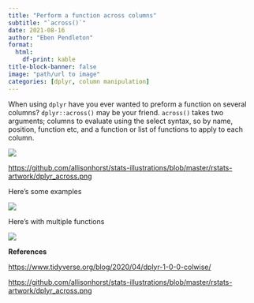 ```yaml
---
title: "Perform a function across columns"
subtitle: "`across()`"
date: 2021-08-16
author: "Eben Pendleton"
format:
  html:
    df-print: kable
title-block-banner: false
image: "path/url to image"
categories: [dplyr, column manipulation]
---
```


When using `dplyr` have you ever wanted to preform a function on several columns? `dplyr::across()` may be your friend. `across()` takes two arguments; columns to evaluate using the select syntax, so by name, position, function etc, and a function or list of functions to apply to each column.

![](images/across1.png)

<https://github.com/allisonhorst/stats-illustrations/blob/master/rstats-artwork/dplyr_across.png>

Here's some examples

![](images/across2.png)

Here's with multiple functions

![](images/across3.png)

**References**

<https://www.tidyverse.org/blog/2020/04/dplyr-1-0-0-colwise/>

<https://github.com/allisonhorst/stats-illustrations/blob/master/rstats-artwork/dplyr_across.png>
